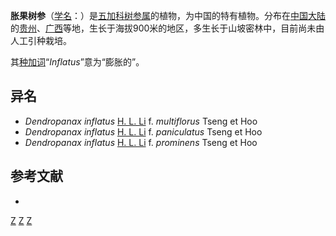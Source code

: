 {{Speciesbox 
| genus = Dendropanax
| species = inflatus
| authority = [[李惠林|H. L. Li]], 1942
}}
'''胀果树参'''（[[学名|学名]]：{{lang|la|''Dendropanax inflatus''}}）是[[五加科|五加科]][[树参属|树参属]]的植物，为中国的特有植物。分布在[[中国大陆|中国大陆]]的[[贵州|贵州]]、[[广西|广西]]等地，生长于海拔900米的地区，多生长于山坡密林中，目前尚未由人工引种栽培。

其[[种加词|种加词]]“''Inflatus''”意为“膨胀的”。

== 异名 ==
* ''Dendropanax inflatus'' [[李惠林|H. L. Li]] f. ''multiflorus'' Tseng et Hoo
* ''Dendropanax inflatus'' [[李惠林|H. L. Li]] f. ''paniculatus'' Tseng et Hoo
* ''Dendropanax inflatus'' [[李惠林|H. L. Li]] f. ''prominens'' Tseng et Hoo

== 参考文献 ==
<div class="references-small">
* {{cite web| url =http://www.bioinfo.cn/db05/KmzwSpecies.php?action=view&id=873| title =胀果树参| work =《中国高等植物数据库全库》| publisher =中国科学院微生物研究所| author =昆明植物研究所| accessdate =2009-02-21| deadurl =yes| archiveurl =https://web.archive.org/web/20160305082521/http://www.bioinfo.cn/db05/KmzwSpecies.php?action=view&id=873| archivedate =2016-03-05}}
</div>
{{Taxonbar|from=Q15225213}}

[[Category:树参属|Z]]
[[Category:中国特有植物|Z]]
[[Category:1942年描述的植物|Z]]


{{Apiales-stub}}